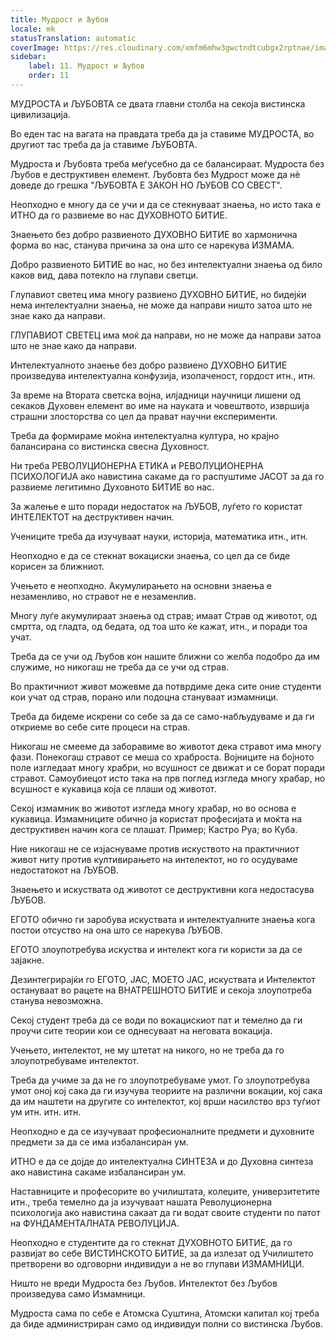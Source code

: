 ```yaml
---
title: Мудрост и Љубов
locale: mk
statusTranslation: automatic
coverImage: https://res.cloudinary.com/xmfm6mhw3gwctndtcubgx2rptnae/image/upload/v1740337243/small_cover_educacion_fundamental_a051170f1c.webp
sidebar:
    label: 11. Мудрост и Љубов
    order: 11
---
```

МУДРОСТА и ЉУБОВТА се двата главни столба на секоја вистинска цивилизација.

Во еден тас на вагата на правдата треба да ја ставиме МУДРОСТА, во другиот тас треба да ја ставиме ЉУБОВТА.

Мудроста и Љубовта треба меѓусебно да се балансираат. Мудроста без Љубов е деструктивен елемент. Љубовта без Мудрост може да нѐ доведе до грешка "ЉУБОВТА Е ЗАКОН НО ЉУБОВ СО СВЕСТ".

Неопходно е многу да се учи и да се стекнуваат знаења, но исто така е ИТНО да го развиеме во нас ДУХОВНОТО БИТИЕ.

Знаењето без добро развиеното ДУХОВНО БИТИЕ во хармонична форма во нас, станува причина за она што се нарекува ИЗМАМА.

Добро развиеното БИТИЕ во нас, но без интелектуални знаења од било каков вид, дава потекло на глупави светци.

Глупавиот светец има многу развиено ДУХОВНО БИТИЕ, но бидејќи нема интелектуални знаења, не може да направи ништо затоа што не знае како да направи.

ГЛУПАВИОТ СВЕТЕЦ има моќ да направи, но не може да направи затоа што не знае како да направи.

Интелектуалното знаење без добро развиено ДУХОВНО БИТИЕ произведува интелектуална конфузија, изопаченост, гордост итн., итн.

За време на Втората светска војна, илјадници научници лишени од секаков Духовен елемент во име на науката и човештвото, извршија страшни злосторства со цел да прават научни експерименти.

Треба да формираме моќна интелектуална култура, но крајно балансирана со вистинска свесна Духовност.

Ни треба РЕВОЛУЦИОНЕРНА ЕТИКА и РЕВОЛУЦИОНЕРНА ПСИХОЛОГИЈА ако навистина сакаме да го распуштиме ЈАСОТ за да го развиеме легитимно Духовното БИТИЕ во нас.

За жалење е што поради недостаток на ЉУБОВ, луѓето го користат ИНТЕЛЕКТОТ на деструктивен начин.

Учениците треба да изучуваат науки, историја, математика итн., итн.

Неопходно е да се стекнат вокациски знаења, со цел да се биде корисен за ближниот.

Учењето е неопходно. Акумулирањето на основни знаења е незаменливо, но стравот не е незаменлив.

Многу луѓе акумулираат знаења од страв; имаат Страв од животот, од смртта, од гладта, од бедата, од тоа што ќе кажат, итн., и поради тоа учат.

Треба да се учи од Љубов кон нашите ближни со желба подобро да им служиме, но никогаш не треба да се учи од страв.

Во практичниот живот можевме да потврдиме дека сите оние студенти кои учат од страв, порано или подоцна стануваат измамници.

Треба да бидеме искрени со себе за да се само-набљудуваме и да ги откриеме во себе сите процеси на страв.

Никогаш не смееме да заборавиме во животот дека стравот има многу фази. Понекогаш стравот се меша со храброста. Војниците на бојното поле изгледаат многу храбри, но всушност се движат и се борат поради стравот. Самоубиецот исто така на прв поглед изгледа многу храбар, но всушност е кукавица која се плаши од животот.

Секој измамник во животот изгледа многу храбар, но во основа е кукавица. Измамниците обично ја користат професијата и моќта на деструктивен начин кога се плашат. Пример; Кастро Руа; во Куба.

Ние никогаш не се изјаснуваме против искуството на практичниот живот ниту против култивирањето на интелектот, но го осудуваме недостатокот на ЉУБОВ.

Знаењето и искуствата од животот се деструктивни кога недостасува ЉУБОВ.

ЕГОТО обично ги заробува искуствата и интелектуалните знаења кога постои отсуство на она што се нарекува ЉУБОВ.

ЕГОТО злоупотребува искуства и интелект кога ги користи за да се зајакне.

Дезинтегрирајќи го ЕГОТО, ЈАС, МОЕТО ЈАС, искуствата и Интелектот остануваат во рацете на ВНАТРЕШНОТО БИТИЕ и секоја злоупотреба станува невозможна.

Секој студент треба да се води по вокацискиот пат и темелно да ги проучи сите теории кои се однесуваат на неговата вокација.

Учењето, интелектот, не му штетат на никого, но не треба да го злоупотребуваме интелектот.

Треба да учиме за да не го злоупотребуваме умот. Го злоупотребува умот оној кој сака да ги изучува теориите на различни вокации, кој сака да им наштети на другите со интелектот, кој врши насилство врз туѓиот ум итн. итн. итн.

Неопходно е да се изучуваат професионалните предмети и духовните предмети за да се има избалансиран ум.

ИТНО е да се дојде до интелектуална СИНТЕЗА и до Духовна синтеза ако навистина сакаме избалансиран ум.

Наставниците и професорите во училиштата, колеџите, универзитетите итн., треба темелно да ја изучуваат нашата Револуционерна психологија ако навистина сакаат да ги водат своите студенти по патот на ФУНДАМЕНТАЛНАТА РЕВОЛУЦИЈА.

Неопходно е студентите да го стекнат ДУХОВНОТО БИТИЕ, да го развијат во себе ВИСТИНСКОТО БИТИЕ, за да излезат од Училиштето претворени во одговорни индивидуи а не во глупави ИЗМАМНИЦИ.

Ништо не вреди Мудроста без Љубов. Интелектот без Љубов произведува само Измамници.

Мудроста сама по себе е Атомска Суштина, Атомски капитал кој треба да биде администриран само од индивидуи полни со вистинска Љубов.

